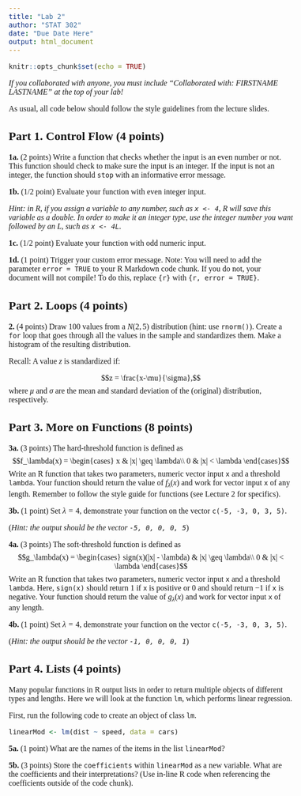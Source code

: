 ```yaml
---
title: "Lab 2"
author: "STAT 302"
date: "Due Date Here"
output: html_document
---
```


<!--- Begin styling code. --->
<style type="text/css">
/* Whole document: */
body{
  font-family: "Palatino Linotype", "Book Antiqua", Palatino, serif;
  font-size: 12pt;
}
h1.title {
  font-size: 38px;
  text-align: center;
}
h4.author {
  font-size: 18px;
  text-align: center;
}
h4.date {
  font-size: 18px;
  text-align: center;
}
</style>
<!--- End styling code. --->


```r
knitr::opts_chunk$set(echo = TRUE)
```

*If you collaborated with anyone, you must include "Collaborated with: FIRSTNAME LASTNAME" at the top of your lab!*

As usual, all code below should follow the style guidelines from the lecture slides.

## Part 1. Control Flow (4 points)

**1a.** (2 points) Write a function that checks whether the input is an even number or not. This function should check to make sure the input is an integer. If the input is not an integer, the function should `stop` with an informative error message.

**1b.** (1/2 point) Evaluate your function with even integer input.

*Hint: in R, if you assign a variable to any number, such as `x <- 4`, R will save this variable as a double. In order to make it an integer type, use the integer number you want followed by an L, such as `x <- 4L`.* 

**1c.** (1/2 point) Evaluate your function with odd numeric input.

**1d.** (1 point) Trigger your custom error message. Note: You will need to add the parameter 
`error = TRUE` to your R Markdown code chunk. If you do not, your document will not compile! To do this, replace ```{r}``` with ```{r, error = TRUE}```. 

## Part 2. Loops (4 points)

**2.** (4 points) Draw 100 values from a $N(2, 5)$ distribution (hint: use `rnorm()`). Create a `for` loop that goes through all the values in the sample and standardizes them. Make a histogram of the resulting distribution.

Recall: A value $z$ is standardized if:

$$z = \frac{x-\mu}{\sigma},$$
where $\mu$ and $\sigma$ are the mean and standard deviation of the (original) distribution, respectively.

 
## Part 3. More on Functions (8 points)

**3a.** (3 points) The hard-threshold function is defined as 
$$f_\lambda(x) = \begin{cases} x & |x| \geq \lambda\\ 0 & |x| < \lambda \end{cases}$$
Write an R function that takes two parameters, numeric vector input `x` and a threshold `lambda`.
Your function should return the value of $f_\lambda(x)$ and work for vector input `x` of any length.
Remember to follow the style guide for functions (see Lecture 2 for specifics).

**3b.** (1 point) Set $\lambda = 4$, demonstrate your function on the vector `c(-5, -3, 0, 3, 5)`.

(*Hint: the output should be the vector `-5, 0, 0, 0, 5`*)


**4a.** (3 points) The soft-threshold function is defined as 
$$g_\lambda(x) = \begin{cases} sign(x)(|x| - \lambda) & |x| \geq \lambda\\ 0 & |x| < \lambda \end{cases}$$
Write an R function that takes two parameters, numeric vector input `x` and a threshold `lambda`.
Here, `sign(x)` should return $1$ if `x` is positive or $0$ and should return $-1$ if `x` is negative. 
Your function should return the value of $g_\lambda(x)$ and work for vector input `x` of any length.

**4b.** (1 point) Set $\lambda = 4$, demonstrate your function on the vector `c(-5, -3, 0, 3, 5)`.

(*Hint: the output should be the vector `-1, 0, 0, 0, 1`*)

## Part 4. Lists (4 points)

Many popular functions in R output lists in order to return multiple objects of different types and lengths. Here we will look at the function `lm`, which performs linear regression. 

First, run the following code to create an object of class `lm`.

```r
linearMod <- lm(dist ~ speed, data = cars) 
```

**5a.** (1 point) What are the names of the items in the list `linearMod`?

**5b.** (3 points) Store the `coefficients` within `linearMod` as a new variable. What are the coefficients and their interpretations? (Use in-line R code when referencing the coefficients outside of the code chunk).
